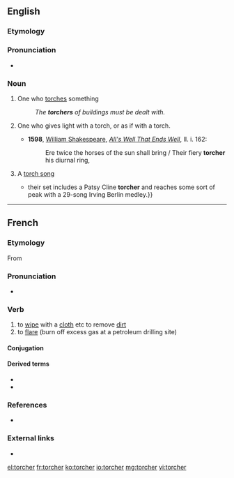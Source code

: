 ==English==

===Etymology===
{{suffix|torch|er|lang=en}}

===Pronunciation===
* {{rhymes|ɔː(ɹ)tʃə(ɹ)|lang=en}}

===Noun===
{{en-noun}}

# One who [[torch]]es something
#: ''The '''torchers''' of buildings must be dealt with.''
# {{lb|en|obsolete}} One who gives light with a torch, or as if with a torch.
#* '''1598''', [[w: William Shakespeare|William Shakespeare]], ''[[s: All's Well That Ends Well|All's Well That Ends Well]]'', II. i. 162:
#*: Ere twice the horses of the sun shall bring / Their fiery '''torcher''' his diurnal ring,
# {{lb|en|music}} A [[torch song]]
#* {{quote-journal|1988|August 26|Neil Tesser|Montgomery, Plant & Stritch|Chicago Reader|url=https://securesite.chireader.com/cgi-bin/Archive/abridged2.bat?path=1988/880826/MNTGMRY
|passage={{...}} their set includes a Patsy Cline '''torcher''' and reaches some sort of peak with a 29-song Irving Berlin medley.}}

----

==French==

===Etymology===
From {{etyl|la|fr}} {{m|la|torqueō||twist, turn}}

===Pronunciation===
* {{IPA|/tɔʁ.ʃe/|lang=fr}}

===Verb===
{{fr-verb}}

# to [[wipe]] with a [[cloth]] etc to remove [[dirt]]
# to [[flare]] (burn off excess gas at a petroleum drilling site)

====Conjugation====
{{fr-conj-auto}}

====Derived terms====
* {{l|fr|torchage}}
* {{l|fr|torche-cul}}

===References===
* {{R:NPLarousse}}

===External links===
* {{R:TLFi}}

[[el:torcher]]
[[fr:torcher]]
[[ko:torcher]]
[[io:torcher]]
[[mg:torcher]]
[[vi:torcher]]